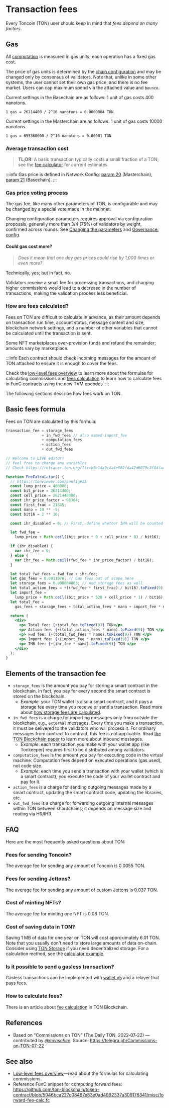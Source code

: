 
# Transaction fees

Every Toncoin (TON) user should keep in mind that _fees depend on many factors_.

## Gas

All [computation](/v3/documentation/smart-contracts/transaction-fees/fees-low-level#computation-fees) is measured in gas units; each operation has a fixed gas cost.

The price of gas units is determined by the [chain configuration](https://tonviewer.com/config#20) and may be changed only by consensus of validators. Note that, unlike in some other systems, the user cannot set their own gas price, and there is no fee market. Users can cap maximum spend via the attached value and `bounce`.

Current settings in the Basechain are as follows: 1 unit of gas costs 400 nanotons.

```
1 gas = 26214400 / 2^16 nanotons = 0.0000004 TON
```

Current settings in the Masterchain are as follows: 1 unit of gas costs 10000 nanotons.

```
1 gas = 655360000 / 2^16 nanotons = 0.00001 TON
```

### Average transaction cost

> **TL;DR:** A basic transaction typically costs a small fraction of a TON; see the [fee calculator](/v3/guidelines/smart-contracts/fee-calculation) for current estimates.

:::info
Gas price is defined in Network Config: [param 20](/v3/documentation/network/configs/blockchain-configs#param-20) (Masterchain), [param 21](/v3/documentation/network/configs/blockchain-configs#param-21) (Basechain).
:::

### Gas price voting process

The gas fee, like many other parameters of TON, is configurable and may be changed by a special vote made in the mainnet.

Changing configuration parameters requires approval via configuration proposals, generally more than 3/4 (75%) of validators by weight, confirmed across rounds. See [Changing the parameters](/v3/documentation/network/configs/config-params#changing-the-parameters) and [Governance: config](/v3/documentation/smart-contracts/contracts-specs/governance#config).

#### Could gas cost more?

> _Does it mean that one day gas prices could rise by 1,000 times or even more?_

Technically, yes; but in fact, no.

Validators receive a small fee for processing transactions, and charging higher commissions would lead to a decrease in the number of transactions, making the validation process less beneficial.

### How are fees calculated?

Fees on TON are difficult to calculate in advance, as their amount depends on transaction run time, account status, message content and size, blockchain network settings, and a number of other variables that cannot be calculated until the transaction is sent.

Some NFT marketplaces over‑provision funds and refund the remainder; amounts vary by marketplace.

:::info
Each contract should check incoming messages for the amount of TON attached to ensure it is enough to cover the fees.

Check the [low-level fees overview](/v3/documentation/smart-contracts/transaction-fees/fees-low-level) to learn more about the formulas for calculating commissions and [fees calculation](/v3/guidelines/smart-contracts/fee-calculation) to learn how to calculate fees in FunC contracts using the new TVM opcodes.
:::

The following sections describe how fees work on TON.

## Basic fees formula

Fees on TON are calculated by this formula:

```cpp
transaction_fee = storage_fees
                + in_fwd_fees // also named import_fee
                + computation_fees
                + action_fees
                + out_fwd_fees
```

```jsx live
// Welcome to LIVE editor!
// feel free to change any variables
// Check https://retracer.ton.org/?tx=b5e14a9c4a4e982fda42d6079c3f84fa48e76497a8f3fca872f9a3737f1f6262

function FeeCalculator() {
  // https://tonviewer.com/config#25
  const lump_price = 400000;
  const bit_price = 26214400;
  const cell_price = 2621440000;
  const ihr_price_factor = 98304;
  const first_frac = 21845;
  const nano = 10 ** -9;
  const bit16 = 2 ** 16;

  const ihr_disabled = 0; // First, define whether IHR will be counted

  let fwd_fee =
    lump_price + Math.ceil((bit_price * 0 + cell_price * 0) / bit16);

  if (ihr_disabled) {
    var ihr_fee = 0;
  } else {
    var ihr_fee = Math.ceil((fwd_fee * ihr_price_factor) / bit16);
  }

  let total_fwd_fees = fwd_fee + ihr_fee;
  let gas_fees = 0.0011976; // Gas fees out of scope here
  let storage_fees = 0.000000003; // And storage fees as well
  let total_action_fees = +((fwd_fee * first_frac) / bit16).toFixed(9);
  let import_fee =
    lump_price + Math.ceil((bit_price * 528 + cell_price * 1) / bit16);
  let total_fee =
    gas_fees + storage_fees + total_action_fees * nano + import_fee * nano;

  return (
    <div>
      <p> Total fee: {+total_fee.toFixed(9)} TON</p>
      <p> Action fee: {+(total_action_fees * nano).toFixed(9)} TON </p>
      <p> Fwd fee: {+(total_fwd_fees * nano).toFixed(9)} TON </p>
      <p> Import fee: {+(import_fee * nano).toFixed(9)} TON </p>
      <p> IHR fee: {+(ihr_fee * nano).toFixed(9)} TON </p>
    </div>
  );
}
```

## Elements of the transaction fee

- `storage_fees` is the amount you pay for storing a smart contract in the blockchain. In fact, you pay for every second the smart contract is stored on the blockchain.
  - _Example_: your TON wallet is also a smart contract, and it pays a storage fee every time you receive or send a transaction. Read more about [how storage fees are calculated](/v3/documentation/smart-contracts/transaction-fees/fees-low-level#storage-fee).
- `in_fwd_fees` is a charge for importing messages only from outside the blockchain, e.g., `external` messages. Every time you make a transaction, it must be delivered to the validators who will process it. For ordinary messages from contract to contract, this fee is not applicable. Read [the TON Blockchain paper](https://docs.ton.org/tblkch.pdf) to learn more about inbound messages.
  - _Example_: each transaction you make with your wallet app (like Tonkeeper) requires first to be distributed among validators.
- `computation_fees` is the amount you pay for executing code in the virtual machine. Computation fees depend on executed operations (gas used), not code size.
  - _Example_: each time you send a transaction with your wallet (which is a smart contract), you execute the code of your wallet contract and pay for it.
- `action_fees` is a charge for sending outgoing messages made by a smart contract, updating the smart contract code, updating the libraries, etc.
- `out_fwd_fees` is a charge for forwarding outgoing internal messages within TON between shardchains; it depends on message size and routing via HR/IHR.

## FAQ

Here are the most frequently asked questions about TON:

### Fees for sending Toncoin?

The average fee for sending any amount of Toncoin is 0.0055 TON.

### Fees for sending Jettons?

The average fee for sending any amount of custom Jettons is 0.037 TON.

### Cost of minting NFTs?

The average fee for minting one NFT is 0.08 TON.

### Cost of saving data in TON?

Saving 1 MB of data for one year on TON will cost approximately 6.01 TON. Note that you usually don't need to store large amounts of data on-chain. Consider using [TON Storage](/v3/guidelines/web3/ton-storage/storage-daemon) if you need decentralized storage. For a calculation method, see the [calculator example](/v3/documentation/smart-contracts/transaction-fees/fees-low-level#calculator-example).

### Is it possible to send a gasless transaction?

Gasless transactions can be implemented with [wallet v5](/v3/documentation/smart-contracts/contracts-specs/wallet-contracts#preparing-for-gasless-transactions) and a relayer that pays fees.

### How to calculate fees?

There is an article about [fee calculation](/v3/guidelines/smart-contracts/fee-calculation) in TON Blockchain.

## References

- Based on “Commissions on TON” (The Daily TON, 2022‑07‑22) — contributed by _[@menschee](https://github.com/menschee)_. Source: https://telegra.ph/Commissions-on-TON-07-22

## See also

- [Low-level fees overview](/v3/documentation/smart-contracts/transaction-fees/fees-low-level)—read about the formulas for calculating commissions.
- Reference FunC snippet for computing forward fees: https://github.com/ton-blockchain/token-contract/blob/5046bca227c08497e83e0ad4992337a309176341/misc/forward-fee-calc.fc

<Feedback />
